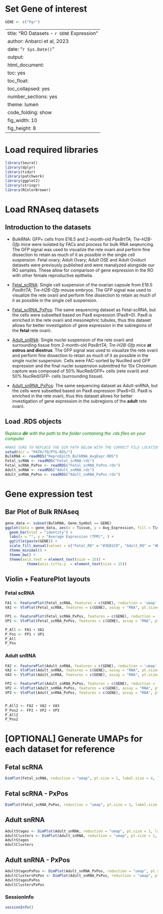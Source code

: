 # Set Gene of interest

```r
GENE <- c("Pgr")
```

---
title: "RO Datasets - `r GENE ` Expression"
author: Anbarci et al, 2023
date: "`r Sys.Date()`"
output: 
  html_document: 
    toc: yes
    toc_float:
      toc_collapsed: yes
    number_sections: yes
    theme: lumen
    code_folding: show
    fig_width: 10
    fig_height: 8
---

# Load required libraries

```r
library(Seurat)
library(dplyr)
library(tidyr)
library(patchwork)
library(ggplot2)
library(stringr)
library(RColorBrewer)
```

# Load RNAseq datasets

## Introduction to the datasets

-   BulkRNA: GFP+ cells from E16.5 and 2-month-old *Pax8rtTA; Tre-H2B-Gfp* mice were isolated by FACs and process for bulk RNA seqeuncing. The GFP signal was used to visualize the rete ovarii and perform fine dissection to retain as much of it as possible in the single cell suspension. Fetal ovary; Adult Ovary; Adult OSE and Adult Oviduct datasets were previously published and were reanalyzed alongside our RO samples. These allow for comparison of gene expression in the RO with other female reproductive epithelia.

-   [Fetal_scRNA]{.underline}: Single cell suspension of the ovarian capsule from E16.5 *Pax8rtTA; Tre-H2B-Gfp* mouse embryos. The GFP signal was used to visualize the rete ovarii and perform fine dissection to retain as much of it as possible in the single cell suspension.

-   [Fetal_scRNA_PxPos]{.underline}: The same sequencing dataset as Fetal-scRNA, but the cells were subsetted based on Pax8 expression (Pax8\>0). Pax8 is enriched in the rete ovarii and mesonephric tubules, thus this dataset allows for better investigation of gene expression in the subregions of the **fetal** rete ovarii.

-   [Adult_snRNA]{.underline}: Single nuclei suspension of the rete ovarii and surrounding tissue from 2-month-old *Pax8rtTA; Tre-H2B-Gfp* mice **at estrus and diestrus**. The GFP signal was used to visualize the rete ovarii and perform fine dissection to retain as much of it as possible in the single nuclei suspension. Cells were FAC-sorted by NucRed and GFP expression and the final nuclei suspension submittred for 10x Chromium capture was composed of 50% NucRed/GFP+ cells (rete ovarii) and 50% NucRed/GFP- cells (surrounding tissue).

-   [Adult_snRNA_PxPos]{.underline}: The same sequencing dataset as Adult-snRNA, but the cells were subsetted based on Pax8 expression (Pax8\>0). Pax8 is enriched in the rete ovarii, thus this dataset allows for better investigation of gene expression in the subregions of the **adult** rete ovarii.

## Load .RDS objects

[*Replace **dir** with the path to the folder containing the .rds files on your computer*]{style="color: green"}

```r
#MAKE SURE TO REPLACE THE DIR PATH BELOW WITH THE CORRECT FILE LOCATION ON YOUR SYSTEM
setwd(dir = "PATH/TO/PTG-RDS/")
BulkRNA <- readRDS("ReproEpith_BulkRNA_AvgExpr.RDS")
Fetal_scRNA <- readRDS("Fetal_scRNA.rds")
Fetal_scRNA_PxPos <- readRDS("Fetal_scRNA_PxPos.rds")
Adult_snRNA <- readRDS("Adult_snRNA.rds")
Adult_snRNA_PxPos <- readRDS("Adult_snRNA_PxPos.rds")
```

# Gene expression test

## Bar Plot of Bulk RNAseq

```r
gene_data <- subset(BulkRNA, Gene.Symbol == GENE)
ggplot(data = gene_data, aes(x = Tissue, y = Avg_Expression, fill = Tissue)) +
  geom_bar(stat = "identity") +
  labs(x = "", y = "Average Expression (TPM)", ) +
  ggtitle(paste(GENE)) +
  scale_fill_manual(values = c("Fetal_RO" = "#3EB1C0", "Adult_RO" = "#D21282", "Fetal_Ovary" = "#2ECC71", "Adult_Ovary" = "#F4D03F", "Adult_OSE" = "#BF4B04", "Adult_Oviduct" = "#8F44AE")) +
  theme_minimal() +
  theme_bw() +
  theme(axis.text = element_text(size = 15)) +
          theme(axis.title.y  = element_text(size = 15))
```

## Violin + FeaturePlot layouts

### Fetal scRNA

```r
FA1 <- FeaturePlot(Fetal_scRNA, features = c(GENE), reduction = 'umap', pt.size = 2, cols = c("grey", "red"), label.size = 3, label = T) + NoLegend() + NoAxes() + BoldTitle() & scale_colour_gradientn(colours = brewer.pal(5, "RdPu" )) 
VA1 <- VlnPlot(Fetal_scRNA, features = c(GENE), assay = "RNA", pt.size=0)

FP1 <- FeaturePlot(Fetal_scRNA_PxPos, features = c(GENE), reduction = 'umap', pt.size = 2, cols = c("grey", "red"), label.size = 3, label = T) + NoLegend() + NoAxes() + BoldTitle() & scale_colour_gradientn(colours = brewer.pal(5, "RdPu" )) 
VP1 <- VlnPlot(Fetal_scRNA_PxPos, features = c(GENE), assay = "RNA", pt.size=0)

P_All <- FA1 + VA1
P_Pos <- FP1 + VP1
P_All
P_Pos

```

### Adult snRNA

```r
FA2 <- FeaturePlot(Adult_snRNA, features = c(GENE), reduction = 'umap', pt.size = 2, cols = c("grey", "red"), label.size = 4, label = T) + NoLegend() + NoAxes() + BoldTitle() & scale_colour_gradientn(colours = brewer.pal(5, "RdPu" )) 
VA2 <- VlnPlot(Adult_snRNA, features = c(GENE), assay = "RNA", pt.size=0) 
VA3 <- VlnPlot(Adult_snRNA, features = c(GENE), assay = "RNA", pt.size=0, split.by = "orig.ident", cols = c("PTG_2M_Diestrus" = "#d11382", "PTG_2M_Estrus" = "#F4D03F")) 

FP2 <- FeaturePlot(Adult_snRNA_PxPos, features = c(GENE), reduction = 'umap', pt.size = 2, cols = c("grey", "red"), label.size = 4, label = T) + NoLegend() + NoAxes() + BoldTitle() & scale_colour_gradientn(colours = brewer.pal(5, "RdPu" )) 
VP2 <- VlnPlot(Adult_snRNA_PxPos, features = c(GENE), assay = "RNA", pt.size=0) 
VP3 <- VlnPlot(Adult_snRNA_PxPos, features = c(GENE), assay = "RNA", pt.size=0, split.by = "orig.ident", cols = c("PTG_2M_Diestrus" = "#d11382", "PTG_2M_Estrus" = "#F4D03F")) 


P_All2 <- FA2 + VA2 + VA3
P_Pos2 <- FP2 + VP2 + VP3
P_All2
P_Pos2
```

# [OPTIONAL] Generate UMAPs for each dataset for reference

## Fetal scRNA

```r

DimPlot(Fetal_scRNA, reduction = "umap", pt.size = 1, label.size = 4, label = T) 

```

## Fetal scRNA - PxPos

```r

DimPlot(Fetal_scRNA_PxPos, reduction = "umap", pt.size = 2, label.size = 4, label = T) 
```

## Adult snRNA

```r

AdultStages <- DimPlot(Adult_snRNA, reduction = "umap", pt.size = 1, label.size = 4, group.by = "orig.ident") 
AdultClusters <- DimPlot(Adult_snRNA, reduction = "umap", pt.size = 1, label.size = 4, label = T) 
AdultStages 
AdultClusters
```

## Adult snRNA - PxPos

```r

AdultStagesPxPos <- DimPlot(Adult_snRNA_PxPos, reduction = "umap", pt.size = 1, label.size = 4, group.by = "orig.ident") 
AdultClustersPxPos <- DimPlot(Adult_snRNA_PxPos, reduction = "umap", pt.size = 1, label.size = 4, label = T) 
AdultStagesPxPos 
AdultClustersPxPos
```

### SessionInfo
```r
sessionInfo()
```